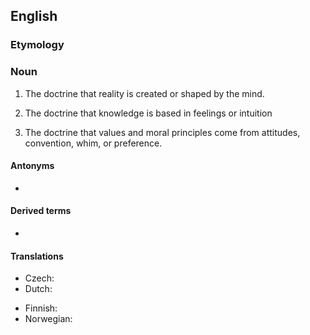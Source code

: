 ==English==
{{wikipedia}}

===Etymology===
{{suffix|subjective|ism|lang=en}}

===Noun===
{{en-noun|~}}

# {{lb|en|metaphysics}} The doctrine that reality is created or shaped by the mind.
# {{lb|en|epistemology}} The doctrine that knowledge is based in feelings or intuition
# {{lb|en|ethics}} The doctrine that values and moral principles come from attitudes, convention, whim, or preference.

====Antonyms====
* {{l|en|objectivism}}

====Derived terms====
* {{l|en|antisubjectivism}}

====Translations====
{{checktrans-top}}
* Czech: {{t-check|cs|subjektivismus|m}}
* Dutch: {{t-check|nl|subjectivisme|n}}
{{trans-mid}}
* Finnish: {{t+|fi|subjektivismi}} {{qualifier|in metaphysics, epistemology and ethics}}
* Norwegian: {{t-check|no|subjektivisme}}
{{trans-bottom}}